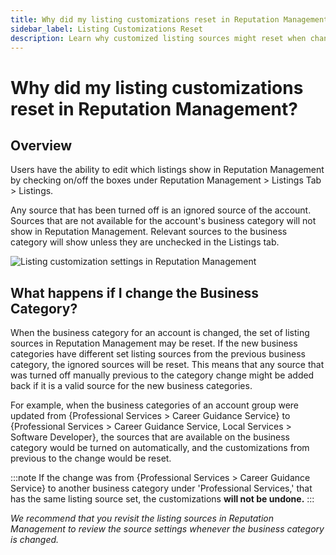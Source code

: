 ```yaml
---
title: Why did my listing customizations reset in Reputation Management?
sidebar_label: Listing Customizations Reset
description: Learn why customized listing sources might reset when changing business categories in Reputation Management
---
```


# Why did my listing customizations reset in Reputation Management?

## Overview

Users have the ability to edit which listings show in Reputation Management by checking on/off the boxes under Reputation Management > Listings Tab > Listings.

Any source that has been turned off is an ignored source of the account. Sources that are not available for the account's business category will not show in Reputation Management. Relevant sources to the business category will show unless they are unchecked in the Listings tab.

![Listing customization settings in Reputation Management](./img/listing-customizations.jpg)

## What happens if I change the Business Category?

When the business category for an account is changed, the set of listing sources in Reputation Management may be reset. If the new business categories have different set listing sources from the previous business category, the ignored sources will be reset. This means that any source that was turned off manually previous to the category change might be added back if it is a valid source for the new business categories.

For example, when the business categories of an account group were updated from \{Professional Services > Career Guidance Service\} to \{Professional Services > Career Guidance Service, Local Services > Software Developer\}, the sources that are available on the business category would be turned on automatically, and the customizations from previous to the change would be reset.

:::note
If the change was from \{Professional Services > Career Guidance Service\} to another business category under 'Professional Services,' that has the same listing source set, the customizations **will not be undone.**
:::

*We recommend that you revisit the listing sources in Reputation Management to review the source settings whenever the business category is changed.*
